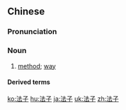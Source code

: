 ==Chinese==
{{zh-forms}}

===Pronunciation===
{{zh-pron
|m=fǎzi,fázi,2nb=colloquial variant
|c=faat3 zi2
|cat=n
}}

===Noun===
{{zh-noun}}

# {{lb|zh|colloquial}} [[method]]; [[way]]

====Derived terms====
{{zh-der|好法子|想法子|死法子|沒法子|老法子}}

{{zh-cat|Intermediate}}

[[ko:法子]]
[[hu:法子]]
[[ja:法子]]
[[uk:法子]]
[[zh:法子]]
